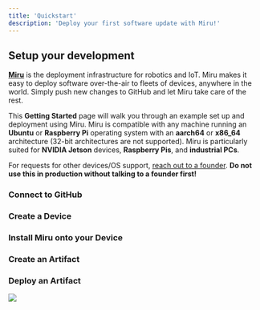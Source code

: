 ```yaml
---
title: 'Quickstart'
description: 'Deploy your first software update with Miru!'
---
```







## Setup your development

**[Miru](https://app.miruml.com/signin)** is the deployment infrastructure for robotics
and IoT. Miru makes it easy to deploy software over-the-air to fleets of devices, 
anywhere in the world. Simply push new changes to GitHub and let Miru take care of 
the rest.

This **Getting Started** page will walk you through an example set up and 
deployment using Miru. Miru is compatible with any machine running an **Ubuntu** or **Raspberry Pi** operating system with an **aarch64** or **x86_64** architecture (32-bit architectures are not supported). Miru is particularly suited for **NVIDIA Jetson** devices, **Raspberry Pis**, and **industrial PCs**. 

For requests for other devices/OS support, [reach out to a founder](mailto:vedant@miruml.com). **Do not use this in production without talking to a founder first!**

### Connect to GitHub 
<AccordionGroup>
  <Accordion icon = 'github' title = 'Install the GitHub App' id = 'install-github-app'>
    <InstallGitHubApp />
  </Accordion>
  <Accordion icon = 'code-branch' title = 'Create a GitHub Source' id = 'create-github-source'>
    <CreateGitHubSource />
  </Accordion>
</AccordionGroup>

### Create a Device
<AccordionGroup>
  <Accordion icon="layer-plus" title="Create a Device Group" id = 'create-a-device-group'>
    <CreateDeviceGroup />
  </Accordion>
  <Accordion icon="robot" title="Create a Device" id = 'create-a-device'>
    <CreateDevice />
  </Accordion>
  <Accordion icon="pen-to-square" title="Edit a Device" id='move-a-device'>
    <EditDevice />
  </Accordion>
</AccordionGroup>

### Install Miru onto your Device

<AccordionGroup>
  <Accordion icon="arrow-down-to-line" title="Install Miru" id = 'install-miru'>
    <InstallMiru />
  </Accordion>
  <Accordion icon="docker" title="Install/Upgrade Docker" id = 'install-docker'>
    <InstallDocker />
  </Accordion>
  <Accordion icon="key" title="Authenticate" id = 'authenticate-device'>
    <AuthenticateDevice />
  </Accordion>
</AccordionGroup>

### Create an Artifact
<AccordionGroup>
  <Accordion icon="docker" title="Prepare your Application" id = 'prepare-artifact'>
    <PrepareArtifact />
  </Accordion>
  <Accordion icon="hammer" title="Build an Artifact" id = 'build-an-artifact'>
    <BuildArtifact />
  </Accordion>
  <Accordion icon="box-open" title="Using Artifacts" id = 'using-artifacts'>
    <UsingArtifacts />
  </Accordion>
</AccordionGroup>

### Deploy an Artifact
<AccordionGroup>
  <Accordion icon="play" title="Deploy" id = 'deploy-application'>
    <DeployApplication />
  </Accordion>
  <Accordion icon="toolbox" title="Using Deployments" id = 'using-deployments'>
    <UsingDeployments />
  <img src="/images/deployment-history.png" style={{borderRadius: '7px'}}/>
  </Accordion>
</AccordionGroup>